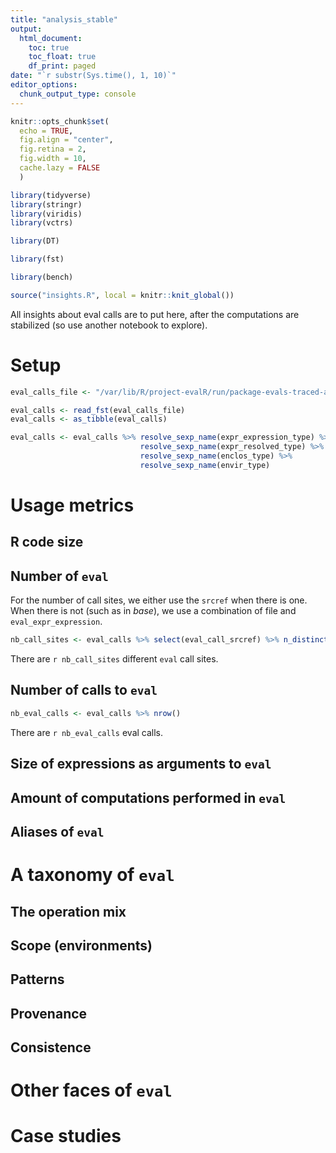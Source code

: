 ```yaml
---
title: "analysis_stable"
output: 
  html_document:
    toc: true
    toc_float: true
    df_print: paged
date: "`r substr(Sys.time(), 1, 10)`"
editor_options: 
  chunk_output_type: console
---
```


```r
knitr::opts_chunk$set(
  echo = TRUE,
  fig.align = "center",
  fig.retina = 2,
  fig.width = 10,
  cache.lazy = FALSE
  )

library(tidyverse)
library(stringr)
library(viridis)
library(vctrs)

library(DT)

library(fst)

library(bench)

source("insights.R", local = knitr::knit_global())
```

All insights about eval calls are to put here, after the computations are stabilized (so use another notebook to explore).


# Setup

```r
eval_calls_file <- "/var/lib/R/project-evalR/run/package-evals-traced-all.1/calls.fst"
```


```r
eval_calls <- read_fst(eval_calls_file)
eval_calls <- as_tibble(eval_calls) 
```

```r
eval_calls <- eval_calls %>% resolve_sexp_name(expr_expression_type) %>% 
                             resolve_sexp_name(expr_resolved_type) %>%
                             resolve_sexp_name(enclos_type) %>%
                             resolve_sexp_name(envir_type)
```


# Usage metrics


## R code size

## Number of `eval`


For the number of call sites, we either use the `srcref` when there is one. When there is not (such as in *base*), we use a combination of file and `eval_expr_expression`.

```r
nb_call_sites <- eval_calls %>% select(eval_call_srcref) %>% n_distinct(na.rm = TRUE)  + eval_calls %>% filter(is.na(eval_call_srcref)) %>% select(file, eval_call_expression)%>% n_distinct()
```

There are `r nb_call_sites` different `eval` call sites.




## Number of calls to `eval`

```r
nb_eval_calls <- eval_calls %>% nrow()
```

There are `r nb_eval_calls` eval calls.

## Size of expressions as arguments to `eval`

## Amount of computations performed in `eval`

## Aliases of `eval`


# A taxonomy of `eval`

## The operation mix

## Scope (environments)


## Patterns

## Provenance

## Consistence

# Other faces of `eval`

# Case studies